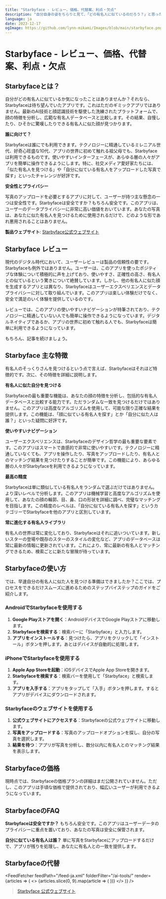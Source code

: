 ```yaml
---
title: "Starbyface - レビュー、価格、代替案、利点・欠点"
description: "自分自身の姿をちらりと見て、「どの有名人に似ているのだろう？」と思ったことはありませんか？ Starbyfaceを使えば、もうそれを思い悩む必要はありません。この高度なAIパワードアプリは、顔認識を使用して有名人に似た人を見つけ出します。楽しいだけでなく、安全で正確な体験を提供します。"
language: ja
date: 2023-12-17
ogImage: https://github.com/lynn-mikami/Images/blob/main/starbyface.png?raw=true
---
```


# Starbyface - レビュー、価格、代替案、利点・欠点


<BlogHeader />

## Starbyfaceとは？

自分がどの有名人に似ているか気になったことはありませんか？それなら、Starbyfaceは待ち望んでいたアプリです。これはただのギミックアプリではありません。最新のAI技術と顔認識技術を駆使した洗練されたプラットフォームで、顔の特徴を分析し、広範な有名人データベースと比較します。その結果、自慢したり、ひそかに驚嘆したりできる有名人に似た顔が見つかります。

**誰に向けて？**

Starbyfaceは誰にでも利用できます。テクノロジーに精通しているミレニアル世代、好奇心旺盛な10代、アプリの世界に初めて触れる祖父母でも、Starbyfaceは利用できるものです。使いやすいインターフェースが、あらゆる層の人々がアプリを簡単に操作できるようにします。特に、社交メディア愛好家たちには、「似た有名人を見つける」や「自分に似ている有名人をアップロードした写真で探す」といったチャレンジが好評です。

**安全性とプライバシー**

写真のアップロードを必要とするアプリに対して、ユーザーが持つ主な懸念の一つは安全性です。Starbyfaceは安全ですか？もちろん安全です。このアプリは、ユーザーのデータプライバシーに非常に高い価値をおいています。あなたの写真は、あなたに似た有名人を見つけるために使用されるだけで、どのような形であれ悪用されることはありません。

**製品ウェブサイト**: [Starbyface公式ウェブサイト](https://starbyface.com/)

## Starbyface レビュー

現代のデジタル時代において、ユーザーレビューは製品の信頼性の要です。Starbyfaceも例外ではありません。ユーザーは、このアプリを使ったポジティブな体験について積極的に声を上げており、使いやすさ、正確性の高さ、有名人との似ているという驚きについて絶賛しています。しかし、他の有名人に似た顔を生成するアプリとは異なり、Starbyfaceはユーザーエクスペリエンスとデータプライバシーに対して取り組んでいます。このアプリは楽しい体験だけでなく、安全で満足のいく体験を提供しているのです。

レビューでは、このアプリの使いやすいナビゲーションが特筆されており、テクノロジーに精通していない人でも簡単に操作できるようになっています。デジタルネイティブであるか、アプリの世界に初めて触れる人でも、Starbyfaceは簡単に利用できるようになっています。

もちろん、記事を続けましょう。

## Starbyface 主な特徴

有名人のそっくりさんを見つけるという点で言えば、Starbyfaceはそれほど特徴的です。次に、その特徴を詳細に説明します。

**有名人に似た自分を見つける**

Starbyfaceの最も重要な機能は、あなたの顔の特徴を分析し、包括的な有名人データベースと比較する能力です。ただランダムな一致を見つけるだけではありません。このアプリは高度なアルゴリズムを使用して、可能な限り正確な結果を提供します。この機能は、「顔に似ている有名人を探す」とか「自分に似た人は誰？」といった疑問に好評です。

**使いやすいナビゲーション**

ユーザーエクスペリエンスは、Starbyfaceのデザイン哲学の最も重要な要素です。このアプリはスマートで直感的で非常に使いやすいです。テクノロジーに精通していなくても、アプリを操作したり、写真をアップロードしたり、有名人とのマッチング結果を見つけたりすることが簡単です。この機能により、あらゆる層の人々がStarbyfaceを利用できるようになっています。

**最高の精度**

Starbyfaceは単に類似している有名人をランダムで選ぶだけではありません。より深いレベルで分析します。このアプリは機械学習と高度なアルゴリズムを使用して、あなたの顔の輪郭、目、鼻、口の形状を詳細に調べ、完璧なマッチングを目指します。この精度のレベルは、「自分に似ている有名人を探す」というカテゴリーでStarbyfaceを他のアプリと区別しています。

**常に進化する有名人ライブラリ**

有名人の世界は常に変化しており、Starbyfaceはそれに追いついています。新しいスターの登場や既存のスターのスタイルの変化など、アプリのデータベースは常に最新の情報に更新されています。これにより、常に最新の有名人とマッチングできるため、検索ごとに新たな冒険が待っています。

## Starbyfaceの使い方

では、早速自分の有名人に似た人を見つける準備はできましたか？ここでは、プロセスをできるだけスムーズに進めるためのステップバイステップのガイドをご紹介します。

### AndroidでStarbyfaceを使用する

1. **Google Playストアを開く**：AndroidデバイスでGoogle Playストアに移動します。
2. **Starbyfaceを検索する**：検索バーに「Starbyface」と入力します。
3. **アプリをインストールする**：見つけたら、アプリをクリックして「インストール」ボタンを押します。あとはデバイスが自動的に処理します。

### iPhoneでStarbyfaceを使用する

1. **Apple App Storeを起動**：iOSデバイスでApple App Storeを開きます。
2. **Starbyfaceを検索する**：検索バーを使用して「Starbyface」と検索します。
3. **アプリを入手する**：アプリをタップして「入手」ボタンを押します。するとアプリがデバイスにダウンロードされます。

### Starbyfaceのウェブサイトを使用する

1. **公式ウェブサイトにアクセスする**：Starbyfaceの公式ウェブサイトに移動します。
2. **写真をアップロードする**：写真のアップロードオプションを探し、自分の写真を選択します。
3. **結果を待つ**：アプリが写真を分析し、数分以内に有名人とのマッチング結果を表示します。

## Starbyfaceの価格

現時点では、Starbyfaceの価格プランの詳細はまだ公開されていません。ただし、このアプリは手頃な価格で提供されており、幅広いユーザーが利用できるようになっています。

## StarbyfaceのFAQ

**Starbyfaceは安全ですか？**
もちろん安全です。このアプリはユーザーデータのプライバシーに重点を置いており、あなたの写真は安全に保管されます。

**自分に似ている有名人は誰？**
単に写真をStarbyfaceにアップロードするだけで、アプリが残りを処理し、あなたに有名人との一致を提供します。

## Starbyfaceの代替


<FeedFetcher feedPath="/feed-ja.xml" folderFilter="/ai-tools/" render={articles => (
    <>
        <Cards>
            {articles.slice(0, 9).map(article => (
                <Card key={article.link} title={article.title} href={article.link} />
            ))}
        </Cards>
    </>
)} />

> [Starbyface 公式ウェブサイト](https://starbyface.com/)
